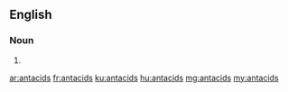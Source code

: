 ==English==

===Noun===
{{head|en|plural}}

# {{plural of|antacid|lang=en|nocat=1}}

[[ar:antacids]]
[[fr:antacids]]
[[ku:antacids]]
[[hu:antacids]]
[[mg:antacids]]
[[my:antacids]]